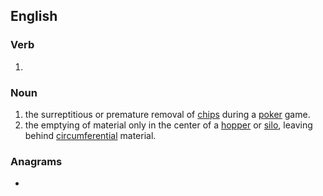 ==English==

===Verb===
{{head|en|present participle}}

# {{present participle of|rathole|lang=en|nocat=1}}

===Noun===
{{en-noun|-}}

# the surreptitious or premature removal of [[chips]] during a [[poker]] game.
# the emptying of material only in the center of a [[hopper]] or [[silo]], leaving behind [[circumferential]] material.

===Anagrams===
* {{l|en|granolith}}